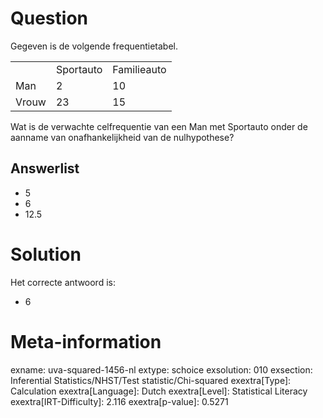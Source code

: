 Question
========

Gegeven is de volgende frequentietabel.

  ------- ----------- -------------
          Sportauto   Familieauto
  Man     2           10
  Vrouw   23          15
  ------- ----------- -------------

Wat is de verwachte celfrequentie van een Man met Sportauto onder de
aanname van onafhankelijkheid van de nulhypothese?

Answerlist
----------

* 5
* 6
* 12.5

Solution
========

Het correcte antwoord is: 

* 6

Meta-information
================
exname: uva-squared-1456-nl
extype: schoice
exsolution: 010
exsection: Inferential Statistics/NHST/Test statistic/Chi-squared
exextra[Type]: Calculation
exextra[Language]: Dutch
exextra[Level]: Statistical Literacy
exextra[IRT-Difficulty]: 2.116
exextra[p-value]: 0.5271
